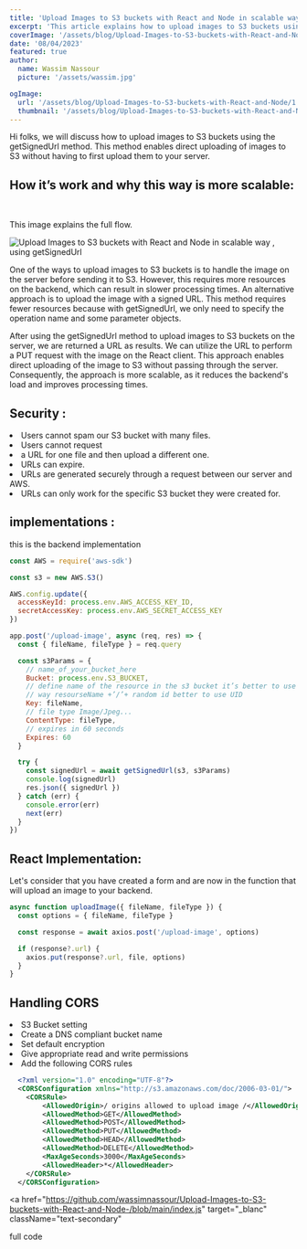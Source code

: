 ```yaml
---
title: 'Upload Images to S3 buckets with React and Node in scalable way , using getSignedUrl'
excerpt: 'This article explains how to upload images to S3 buckets using the `getSignedUrl` method. This method enables direct uploading of images to S3 without having to first upload them to your server.'
coverImage: '/assets/blog/Upload-Images-to-S3-buckets-with-React-and-Node/1.png'
date: '08/04/2023'
featured: true
author:
  name: Wassim Nassour
  picture: '/assets/wassim.jpg'

ogImage:
  url: '/assets/blog/Upload-Images-to-S3-buckets-with-React-and-Node/1.png'
  thumbnail: '/assets/blog/Upload-Images-to-S3-buckets-with-React-and-Node/1.png'
---
```


Hi folks, we will discuss how to upload images to S3 buckets using the <Tag>getSignedUrl</Tag> method. This method enables direct uploading of images to S3 without having to first upload them to your server.

## How it’s work and why this way is more scalable:

<br />

This image explains the full flow.

<Img
  className="w-full"
  alt="Upload Images to S3 buckets with React and Node in scalable way , using getSignedUrl"
  src="/assets/blog/Upload-Images-to-S3-buckets-with-React-and-Node/flow.png"
/>

One of the ways to upload images to S3 buckets is to handle the image on the server before sending it to S3. However, this requires more resources on the backend, which can result in slower processing times. An alternative approach is to upload the image with a signed URL. This method requires fewer resources because with <Tag>getSignedUrl</Tag>, we only need to specify the operation name and some parameter objects.

After using the <Tag>getSignedUrl</Tag> method to upload images to S3 buckets on the server, we are returned a URL as results. We can utilize the URL to perform a PUT request with the image on the React client. This approach enables direct uploading of the image to S3 without passing through the server. Consequently, the approach is more scalable, as it reduces the backend's load and improves processing times.

## Security :

<li> Users cannot spam our S3 bucket with many files.</li>
<li> Users cannot request</li>
<li> a URL for one file and then upload a different one. </li>
<li> URLs can expire.</li>
<li>URLs are generated securely through a request between our server and AWS.</li>

<li>URLs can only work for the specific S3 bucket they were created for.</li>

## implementations :

this is the backend implementation

```javascript
const AWS = require('aws-sdk')

const s3 = new AWS.S3()

AWS.config.update({
  accessKeyId: process.env.AWS_ACCESS_KEY_ID,
  secretAccessKey: process.env.AWS_SECRET_ACCESS_KEY
})

app.post('/upload-image', async (req, res) => {
  const { fileName, fileType } = req.query

  const s3Params = {
    // name_of_your_bucket_here
    Bucket: process.env.S3_BUCKET,
    // define name of the resource in the s3 bucket it’s better to use it like this
    // way resourseName +’/’+ random id better to use UID
    Key: fileName,
    // file type Image/Jpeg...
    ContentType: fileType,
    // expires in 60 seconds
    Expires: 60
  }

  try {
    const signedUrl = await getSignedUrl(s3, s3Params)
    console.log(signedUrl)
    res.json({ signedUrl })
  } catch (err) {
    console.error(err)
    next(err)
  }
})
```

## React Implementation:

Let's consider that you have created a form and are now in the function that will upload an image to your backend.

```javascript
async function uploadImage({ fileName, fileType }) {
  const options = { fileName, fileType }

  const response = await axios.post('/upload-image', options)

  if (response?.url) {
    axios.put(response?.url, file, options)
  }
}
```

<h2 styles={{ color: 'secondary' }}>Handling CORS</h2>

<li>S3 Bucket setting</li>
<li>Create a DNS compliant bucket name</li>
<li>Set default encryption</li>
<li>Give appropriate read and write permissions</li>
<li>Add the following CORS rules</li>

```xml
  <?xml version="1.0" encoding="UTF-8"?>
  <CORSConfiguration xmlns="http://s3.amazonaws.com/doc/2006-03-01/">
    <CORSRule>
        <AllowedOrigin>/ origins allowed to upload image /</AllowedOrigin>
        <AllowedMethod>GET</AllowedMethod>
        <AllowedMethod>POST</AllowedMethod>
        <AllowedMethod>PUT</AllowedMethod>
        <AllowedMethod>HEAD</AllowedMethod>
        <AllowedMethod>DELETE</AllowedMethod>
        <MaxAgeSeconds>3000</MaxAgeSeconds>
        <AllowedHeader>*</AllowedHeader>
    </CORSRule>
  </CORSConfiguration>

```

<a
  href="https://github.com/wassimnassour/Upload-Images-to-S3-buckets-with-React-and-Node-/blob/main/index.js"
  target="_blanc"
  className="text-secondary"
>
  full code
</a>
